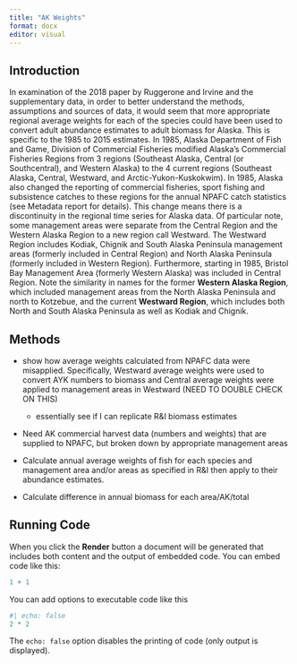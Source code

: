 ```yaml
---
title: "AK Weights"
format: docx
editor: visual
---
```


## Introduction

In examination of the 2018 paper by Ruggerone and Irvine and the supplementary data, in order to better understand the methods, assumptions and sources of data, it would seem that more appropriate regional average weights for each of the species could have been used to convert adult abundance estimates to adult biomass for Alaska. This is specific to the 1985 to 2015 estimates. In 1985, Alaska Department of Fish and Game, Division of Commercial Fisheries modified Alaska's Commercial Fisheries Regions from 3 regions (Southeast Alaska, Central (or Southcentral), and Western Alaska) to the 4 current regions (Southeast Alaska, Central, Westward, and Arctic-Yukon-Kuskokwim). In 1985, Alaska also changed the reporting of commercial fisheries, sport fishing and subsistence catches to these regions for the annual NPAFC catch statistics (see Metadata report for details). This change means there is a discontinuity in the regional time series for Alaska data. Of particular note, some management areas were separate from the Central Region and the Western Alaska Region to a new region call Westward. The Westward Region includes Kodiak, Chignik and South Alaska Peninsula management areas (formerly included in Central Region) and North Alaska Peninsula (formerly included in Western Region). Furthermore, starting in 1985, Bristol Bay Management Area (formerly Western Alaska) was included in Central Region. Note the similarity in names for the former **Western Alaska Region**, which included management areas from the North Alaska Peninsula and north to Kotzebue, and the current **Westward Region**, which includes both North and South Alaska Peninsula as well as Kodiak and Chignik.

## Methods

-   show how average weights calculated from NPAFC data were misapplied. Specifically, Westward average weights were used to convert AYK numbers to biomass and Central average weights were applied to management areas in Westward (NEED TO DOUBLE CHECK ON THIS)

    -   essentially see if I can replicate R&I biomass estimates

-   Need AK commercial harvest data (numbers and weights) that are supplied to NPAFC, but broken down by appropriate management areas

-   Calculate annual average weights of fish for each species and management area and/or areas as specified in R&I then apply to their abundance estimates.

-   Calculate difference in annual biomass for each area/AK/total

## Running Code

When you click the **Render** button a document will be generated that includes both content and the output of embedded code. You can embed code like this:

```r
1 + 1
```

You can add options to executable code like this

```r
#| echo: false
2 * 2
```

The `echo: false` option disables the printing of code (only output is displayed).
